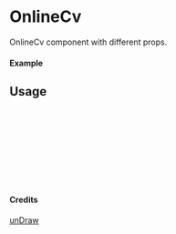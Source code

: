 
<Meta of={OnlineCv} title="unDraw/OnlineCv" />

# OnlineCv

OnlineCv component with different props.

#### Example

<Canvas of={OnlineCv.Primary} />

## Usage

```ts
import { OnlineCv } from "yadl-ui";

const Example = () => {
  return (
      <OnlineCv />
  );
};

export default Example;
```

#### Credits
[unDraw](https://undraw.co/illustrations)
